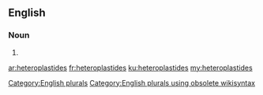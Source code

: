 ==English==

===Noun===
{{head|en}}

# {{plural of|heteroplastide}}

[[Category:English plurals]][[Category:English plurals using obsolete wikisyntax]]

[[ar:heteroplastides]]
[[fr:heteroplastides]]
[[ku:heteroplastides]]
[[my:heteroplastides]]